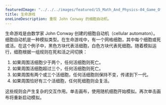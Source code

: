 ```yaml
---
featuredImage: "../../../images/featured/15_Math_And_Physics-04_Game_Of_Life-thumbnail.png"
title: 生命游戏
oneLineDescription: 重现 John Conway 的细胞自动机。
---
```


生命游戏是由数学家 John Conway 创建的细胞自动机（cellular automaton）。细胞自动机是一种模拟类型。在生命游戏中，有一个网格细胞，其中每个细胞或死或活。在这个例子中，黑色方块代表活细胞，白色方块代表死细胞。随着模拟运行，细胞根据一组规则在死和活之间切换：
<ol>
 <li>如果周围活细胞少于两个，任何活细胞则死亡。</li>
 <li>如果周围活细胞超过三个，任何活细胞则死亡。</li>
 <li>如果周围有两个或三个活细胞，任何活细胞则保持不变，传递到下一代。</li>
 <li>如果周围恰好有三个活细胞，任何死细胞则会复活。</li>
</ol>
这些规则会产生复杂的交互作用。单击画布，使用随机细胞开始模拟。再次单击画布将重新启动模拟。